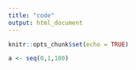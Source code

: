 ---
title: "code"
output: html_document
---

```{r setup, include=FALSE}
knitr::opts_chunk$set(echo = TRUE)
```

```{r}
a <- seq(0,1,100)
```
